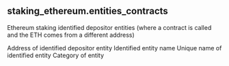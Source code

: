 ## staking_ethereum.entities_contracts 
Ethereum staking identified depositor entities (where a contract is called and the ETH comes from a different address)

<ParamField path="depositor_address">
Address of identified depositor entity
</ParamField>
<ParamField path="entity">
Identified entity name
</ParamField>
<ParamField path="entity_unique_name">
Unique name of identified entity
</ParamField>
<ParamField path="category">
Category of entity
</ParamField>
